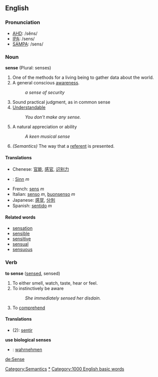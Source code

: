==English==
=== Pronunciation ===
*[[w:AHD|AHD]]: /sĕns/
*[[w:IPA|IPA]]: /sens/
*[[w:SAMPA|SAMPA]]: /sens/

=== Noun ===
'''sense''' (Plural: senses)
#One of the methods for a living being to gather data about the world.
#A general conscious [[awareness]].
#:''a sense of security'' 
#Sound practical judgment, as in common sense
#[[Understandable]]
#:''You don't make any sense.''
#A natural appreciation or ability
#:''A keen musical sense''
#''(Semantics)'' The way that a [[referent]] is presented.

====Translations====
*Chenese: [[官能]], [[感官]], [[识别力]]
*{{de}}: [[Sinn]] ''m''
*French: [[sens]] ''m''
*Italian: [[senso]] ''m'', [[buonsenso]] ''m''
*Japanese: [[感覚]], [[分別]]
*Spanish: [[sentido]] ''m''

====Related words====
*[[sensation]]
*[[sensible]]
*[[sensitive]]
*[[sensual]]
*[[sensuous]]
[[Category:Semantics]]

=== Verb ===
'''to sense''' ([[sensed]], sensed)
# To either smell, watch, taste, hear or feel.
# To instinctively be aware
#:''She immediately sensed her disdain.''
# To [[comprehend]]

====Translations====
*{{fr}} (2): [[:fr:sentir|sentir]]
'''use biological senses'''
*{{de}}: [[wahrnehmen]]

[[Category:Senses|*]]
[[Category:1000 English basic words]]

[[de:Sense]]